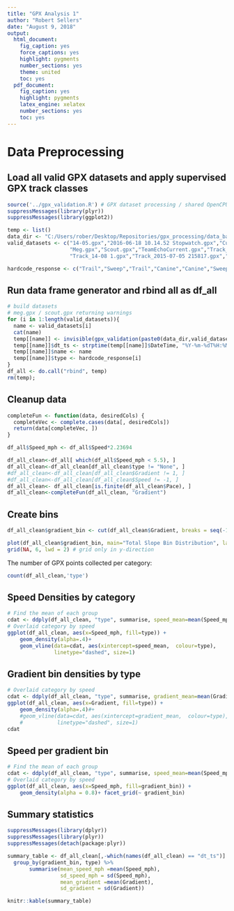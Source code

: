 ```yaml
---
title: "GPX Analysis 1"
author: "Robert Sellers"
date: "August 9, 2018"
output:
  html_document:
    fig_caption: yes
    force_captions: yes
    highlight: pygments
    number_sections: yes
    theme: united
    toc: yes
  pdf_document:
    fig_caption: yes
    highlight: pygments
    latex_engine: xelatex
    number_sections: yes
    toc: yes
---
```


# Data Preprocessing

## Load all valid GPX datasets and apply supervised GPX track classes


```r
source('../gpx_validation.R') # GPX dataset processing / shared OpenCPU functions
suppressMessages(library(plyr))
suppressMessages(library(ggplot2))

temp <- list()
data_dir <- "C:/Users/rober/Desktop/Repositories/gpx_processing/data_backup/"
valid_datasets <- c("14-05.gpx","2016-06-18 10.14.52 Stopwatch.gpx","Current.gpx",
                    "Meg.gpx","Scout.gpx","TeamEchoCurrent.gpx","Track_ 018-02-24 145845.gpx",
                    "Track_14-08 1.gpx","Track_2015-07-05 215817.gpx","Track_2015-07-09 151556.gpx","Track_2015-07-09 183806.gpx","Track_2015-07-10 132200.gpx","Track_2015-07-15 204324.gpx","Track_2015-07-24 164157.gpx","Track_2015-07-29 130706.gpx","Track_2016-04-30 115630.gpx","Track_2016-06-18 131319.gpx","Track_2018-02-10 104731 Task 1.gpx","Track_2018-02-10 110234 Task 2.gpx","Track_2018-02-10 113753 Task 14B.gpx","Track_2018-02-10 150828 Task 29B.gpx","Track_ALPHA05-14 125702.gpx","Track_K9MEG06-18 124555.gpx","Track_QUEBEC5-14 154550.gpx","Track_T18 800 001 TASK2.gpx","Track_T18 800 001.gpx")

hardcode_response <- c("Trail","Sweep","Trail","Canine","Canine","Sweep","Sweep","Sweep","Trail","Trail","Offtrail","Offtrail","Trail","Offtrail","None","Trail","Offtrail","Trail","Trail","Sweep","Trail","Offtrail","Canine","Offtrail","Trail","Sweep")
```

## Run data frame generator and rbind all as df_all

```r
# build datasets
# meg.gpx / scout.gpx returning warnings
for (i in 1:length(valid_datasets)){
  name <- valid_datasets[i]
  cat(name)
  temp[[name]] <- invisible(gpx_validation(paste0(data_dir,valid_datasets[i])))
  temp[[name]]$dt_ts <- strptime(temp[[name]]$DateTime, "%Y-%m-%dT%H:%M:%SZ")
  temp[[name]]$name <- name
  temp[[name]]$type <- hardcode_response[i]
}
df_all <- do.call("rbind", temp)
rm(temp);
```

## Cleanup data

```r
completeFun <- function(data, desiredCols) {
  completeVec <- complete.cases(data[, desiredCols])
  return(data[completeVec, ])
}

df_all$Speed_mph <- df_all$Speed*2.23694

df_all_clean<-df_all[ which(df_all$Speed_mph < 5.5), ]
df_all_clean<-df_all_clean[df_all_clean$type != "None", ]
#df_all_clean<-df_all_clean[df_all_clean$Gradient != 1, ]
#df_all_clean<-df_all_clean[df_all_clean$Speed != -1, ]
df_all_clean<- df_all_clean[is.finite(df_all_clean$Pace), ]
df_all_clean<-completeFun(df_all_clean, "Gradient")
```


## Create bins

```r
df_all_clean$gradient_bin <- cut(df_all_clean$Gradient, breaks = seq(-1, 1, by = .2),labels= c("-1:-0.8","-0.8:-0.6","-0.6:-0.4","-0.4:-0.2","-0.2:0","0:0.2","0.2:0.4","0.4:0.6","0.6:0.8","0.8:1"))

plot(df_all_clean$gradient_bin, main="Total Slope Bin Distribution", las=2)
grid(NA, 6, lwd = 2) # grid only in y-direction
```

The number of GPX points collected per category:

```r
count(df_all_clean,'type')
```

## Speed Densities by category

```r
# Find the mean of each group
cdat <- ddply(df_all_clean, "type", summarise, speed_mean=mean(Speed_mph))
# Overlaid category by speed
ggplot(df_all_clean, aes(x=Speed_mph, fill=type)) +
    geom_density(alpha=.4)+
    geom_vline(data=cdat, aes(xintercept=speed_mean,  colour=type),
               linetype="dashed", size=1)
```

## Gradient bin densities by type

```r
# Overlaid category by speed
cdat <- ddply(df_all_clean, "type", summarise, gradient_mean=mean(Gradient))
ggplot(df_all_clean, aes(x=Gradient, fill=type)) +
    geom_density(alpha=.4)#+
    #geom_vline(data=cdat, aes(xintercept=gradient_mean,  colour=type),
    #           linetype="dashed", size=1)
cdat
```

## Speed per gradient bin

```r
# Find the mean of each group
cdat <- ddply(df_all_clean, "type", summarise, speed_mean=mean(Speed_mph))
# Overlaid category by speed
ggplot(df_all_clean, aes(x=Speed_mph, fill=gradient_bin)) +
    geom_density(alpha = 0.8)+ facet_grid(~ gradient_bin)
```

## Summary statistics

```r
suppressMessages(library(dplyr))
suppressMessages(library(plyr))
suppressMessages(detach(package:plyr))

summary_table <- df_all_clean[,-which(names(df_all_clean) == "dt_ts")]  %>% 
  group_by(gradient_bin, type) %>% 
       summarise(mean_speed_mph =mean(Speed_mph),
                 sd_speed_mph = sd(Speed_mph),
                 mean_gradient =mean(Gradient),
                 sd_gradient = sd(Gradient))

```

```r
knitr::kable(summary_table)
```
